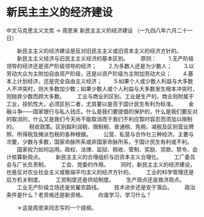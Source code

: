 # 新民主主义的经济建设

中文马克思主义文库 -> 周恩来
新民主主义的经济建设
（一九四八年六月二十一日）


　　新民主主义的经济建设是反对旧民主主义或旧资本主义的经济方针的。
　　新民主主义经济与旧民主主义经济的基本区别。
　　原则：
　　1.无产阶级领导的经济还是资产阶级领导的经济；
　　2.为多数人还是为少数人；
　　3.以劳动大众为主附加自由资产阶级，还是以资产阶级为主附加劳动大众；
　　4.基本上计划经济，还是完全自由主义经济；
　　5.如果个人或少数人利益与大多数人不冲突时，则大多数加少数；如果少数人或个人利益与大多数发生根本冲突时，则抛弃少数而顾大多数。
　　工业与商业的区别。工业是生产的，商业则附属于工业，投机性大，必须区别二者，尤其要以是否于国计民生有利为标准。
　　金融斗争——国家银行与私人钱庄。什么是我们要提倡的保护的，什么是我们要反对的取消的，什么又是我们今天尚不能取消而于我们不利应暂时容忍而须加以限制的。
　　税收政策。区别超利润税、限制税、普通税、免税、减税及区别营业牌照、所得税及摊派包税的各种根据。
　　公营、私营与合作社三种经济。主要与次要，少数与多数，国家命脉所系或非国家命脉所系，于国计民生有利或不利。
　　国家权力如何运用。政权、法律、监狱、税收、管制、奖励、贷款、禁令、会计核算新观点。
　　新民主主义的合理组织与旧资本主义合理化。
　　工厂委员会与厂长负责制。
　　工会、党委的作用。
　　同时，新民主主义的经济建设，也是反对农业社会主义或极端平均主义的经济方针的。
　　工业的科学管理还是后方机关制度。
　　工资制度还是供给制度。
　　生产观点还是救济观点。
　　工业无产阶级立场还是贫雇农路线。
　　技术进步还是安于落后。
　　政治条件是什么？老资格还是新资格。
　　向谁学习，学习什么？


　　＊这是周恩来同志写的一个提纲。




